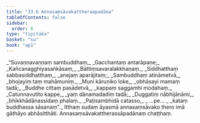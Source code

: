 ```yaml
---
title: "33.6 Annasaṃsāvakattheraapadāna"
tableOfContents: false
sidebar:
  order: 6
type: "tipitaka"
basket: "su"
book: "ap1"
---
```



<DynamicBreadcrumb />

<Division number="34" book="ap1" bookNo="20" page="298">

<Paragraph number="3629" type="verses" book="ap1">
_“Suvaṇṇavaṇṇaṃ sambuddhaṃ,_  
_Gacchantaṃ antarāpaṇe;_  
_Kañcanagghiyasaṅkāsaṃ,_  
_Bāttiṃsavaralakkhaṇaṃ._  

</Paragraph>

</Division>
<Division number="35" book="ap1" bookNo="20" page="298">

<Paragraph number="3630" type="verses" book="ap1">
_Siddhatthaṃ sabbasiddhatthaṃ,_  
_anejaṃ aparājitaṃ;_  
_Sambuddhaṃ atināmetvā,_  
_bhojayiṃ taṃ mahāmuniṃ._  

</Paragraph>

</Division>
<Division number="36" book="ap1" bookNo="20" page="298">

<Paragraph number="3631" type="verses" book="ap1">
_Muni kāruṇiko loke,_  
_obhāsayi mamaṃ tadā;_  
_Buddhe cittaṃ pasādetvā,_  
_kappaṃ saggamhi modahaṃ._  

</Paragraph>

</Division>
<Division number="37" book="ap1" bookNo="20" page="298">

<Paragraph number="3632" type="verses" book="ap1">
_Catunnavutito kappe,_  
_yaṃ dānamadadiṃ tadā;_  
_Duggatiṃ nābhijānāmi,_  
_bhikkhādānassidaṃ phalaṃ._  

</Paragraph>

</Division>
<Division number="38" book="ap1" bookNo="20" page="298">

<Paragraph number="3633" type="verses" book="ap1">
_Paṭisambhidā catasso,_  
_ …pe… _  
_kataṃ buddhassa sāsanaṃ”._  

</Paragraph>

<Paragraph number="3634" book="ap1">
Itthaṃ sudaṃ āyasmā annasaṃsāvako thero imā gāthāyo abhāsitthāti.

</Paragraph>
</Division>

<Paragraph number="3635" type="center" book="ap1">
Annasaṃsāvakattherassāpadānaṃ chaṭṭhaṃ.
</Paragraph>
